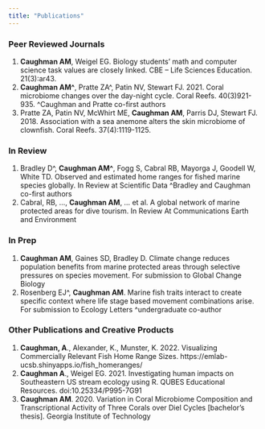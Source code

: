 ```yaml
---
title: "Publications"
---
```


### Peer Reviewed Journals

1. **Caughman AM**, Weigel EG. Biology students’ math and computer science task values are closely linked. CBE – Life Sciences Education. 21(3):ar43.
2.	**Caughman AM^**, Pratte ZA^, Patin NV, Stewart FJ. 2021. Coral microbiome changes over the day-night cycle. Coral Reefs. 40(3)921-935. ^Caughman and Pratte co-first authors
3.	Pratte ZA, Patin NV, McWhirt ME, **Caughman AM**, Parris DJ, Stewart FJ. 2018. Association with a sea anemone alters the skin microbiome of clownfish. Coral Reefs. 37(4):1119-1125.

### In Review

1. Bradley D^, **Caughman AM^**, Fogg S, Cabral RB, Mayorga J, Goodell W, White TD. Observed and estimated home ranges for fished marine species globally. In Review at Scientific Data
^Bradley and Caughman co-first authors
2. Cabral, RB, …, **Caughman AM**, ... et al. A global network of marine protected areas for dive tourism. In Review At Communications Earth and Environment

### In Prep

1. **Caughman AM**, Gaines SD, Bradley D. Climate change reduces population benefits from marine protected areas through selective pressures on species movement. For submission to Global Change Biology
2. Rosenberg EJ^, **Caughman AM**. Marine fish traits interact to create specific context where life stage based movement combinations arise. For submission to Ecology Letters ^undergraduate co-author

### Other Publications and Creative Products
 
1.	**Caughman, A**., Alexander, K., Munster, K. 2022. Visualizing Commercially Relevant Fish Home Range Sizes. https://emlab-ucsb.shinyapps.io/fish_homeranges/
2.	**Caughman A**., Weigel EG. 2021. Investigating human impacts on Southeastern US stream ecology using R. QUBES Educational Resources. doi:10.25334/P995-7G91
3.	**Caughman AM**. 2020. Variation in Coral Microbiome Composition and Transcriptional Activity of Three Corals over Diel Cycles [bachelor’s thesis]. Georgia Institute of Technology

